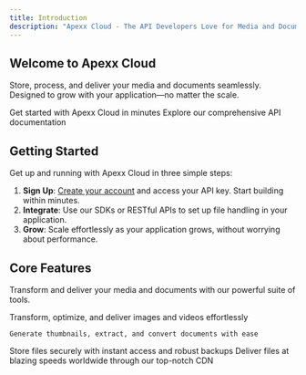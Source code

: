 ```yaml
---
title: Introduction
description: "Apexx Cloud - The API Developers Love for Media and Document Handling"
---
```


## Welcome to Apexx Cloud

Store, process, and deliver your media and documents seamlessly. Designed to grow with your application—no matter the scale.

<CardGroup cols={2}>
  <Card title="Quick Start" icon="rocket" href="/quickstart">
    Get started with Apexx Cloud in minutes
  </Card>
  <Card title="API Reference" icon="code" href="/api-reference/introduction">
    Explore our comprehensive API documentation
  </Card>
</CardGroup>

## Getting Started

Get up and running with Apexx Cloud in three simple steps:

1. **Sign Up**: [Create your account](https://dashboard.apexxcloud.com/signup) and access your API key. Start building within minutes.
2. **Integrate**: Use our SDKs or RESTful APIs to set up file handling in your application.
3. **Grow**: Scale effortlessly as your application grows, without worrying about performance.

## Core Features

Transform and deliver your media and documents with our powerful suite of tools.

<CardGroup cols={2}>
  <Card title="Media Processing" icon="image" >
    Transform, optimize, and deliver images and videos effortlessly
  </Card>
  <Card
    title="Document Management"
    icon="file"

>

    Generate thumbnails, extract, and convert documents with ease

  </Card>
  <Card title="Storage Solutions" icon="hard-drive" >
    Store files securely with instant access and robust backups
  </Card>
  <Card title="CDN Delivery" icon="globe" >
    Deliver files at blazing speeds worldwide through our top-notch CDN
  </Card>
</CardGroup>
